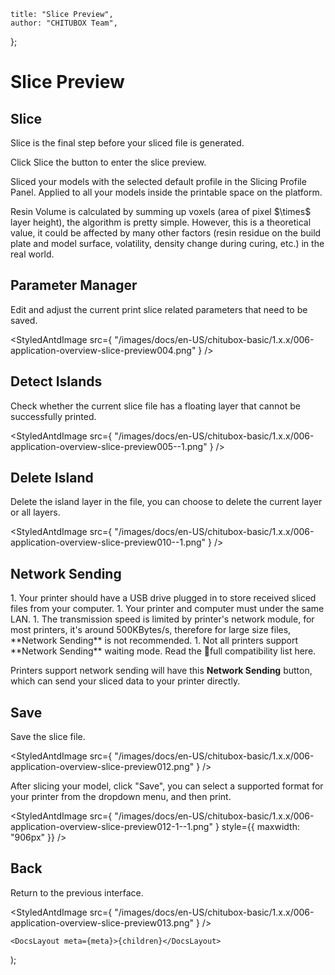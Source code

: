 
	title: "Slice Preview",
	author: "CHITUBOX Team",
};

# Slice Preview

## Slice

Slice is the final step before your sliced file is generated.

Click Slice the button to enter the slice preview.

<ImageContainer>
	<StyledAntdImage
		src={
			"/images/docs/en-US/chitubox-basic/1.x.x/006-application-overview-slice-preview001.png"
		}
	/>
</ImageContainer>

<ImageContainer>
	<StyledAntdImage
		src={
			"/images/docs/en-US/chitubox-basic/1.x.x/006-application-overview-slice-preview002--1.png"
		}
	/>
</ImageContainer>

Sliced your models with the selected default profile in the Slicing Profile Panel. Applied to all your models inside the printable space on the platform.

<Admonition type="note">
	Resin Volume is calculated by summing up voxels (area of pixel $\times$
	layer height), the algorithm is pretty simple. However, this is a
	theoretical value, it could be affected by many other factors (resin residue
	on the build plate and model surface, volatility, density change during
	curing, etc.) in the real world.
</Admonition>

## Parameter Manager

Edit and adjust the current print slice related parameters that need to be saved.

<StyledAntdImage
	src={
		"/images/docs/en-US/chitubox-basic/1.x.x/006-application-overview-slice-preview004.png"
	}
/>

## Detect Islands

Check whether the current slice file has a floating layer that cannot be successfully printed.

<StyledAntdImage
	src={
		"/images/docs/en-US/chitubox-basic/1.x.x/006-application-overview-slice-preview005--1.png"
	}
/>

## Delete Island

Delete the island layer in the file, you can choose to delete the current layer or all layers.

<StyledAntdImage
	src={
		"/images/docs/en-US/chitubox-basic/1.x.x/006-application-overview-slice-preview010--1.png"
	}
/>

## Network Sending

<Admonition type="note">
	1. Your printer should have a USB drive plugged in to store received sliced files from your computer.
    1. Your printer and computer must under the same LAN.
    1. The transmission speed is limited by printer's network module, for most printers, it's around 500KBytes/s, therefore for large size files, **Network Sending** is not recommended.
    1. Not all printers support **Network Sending** waiting mode. Read the <SpanA href="https://wkhvloo2kw.feishu.cn/docx/Q5nbdGSnfo5EbAxgEwKccN0Rnxe">📃full compatibility list</SpanA> here.
</Admonition>

Printers support network sending will have this **Network Sending** button, which can send your sliced data to your printer directly.

<ImageContainer>
	<StyledAntdImage
		src={
			"/images/docs/en-US/chitubox-basic/1.x.x/006-application-overview-slice-preview023.png"
		}
	/>
</ImageContainer>

<ImageContainer>
	<StyledAntdImage
		src={
			"/images/docs/en-US/chitubox-basic/1.x.x/006-application-overview-slice-preview024.png"
		}
	/>
</ImageContainer>

## Save

Save the slice file.

<StyledAntdImage
	src={
		"/images/docs/en-US/chitubox-basic/1.x.x/006-application-overview-slice-preview012.png"
	}
/>

<Admonition type="note">
	After slicing your model, click "Save", you can select a supported format
	for your printer from the dropdown menu, and then print.
</Admonition>

<StyledAntdImage
	src={
		"/images/docs/en-US/chitubox-basic/1.x.x/006-application-overview-slice-preview012-1--1.png"
	}
	style={{ maxwidth: "906px" }}
/>

## Back

Return to the previous interface.

<StyledAntdImage
	src={
		"/images/docs/en-US/chitubox-basic/1.x.x/006-application-overview-slice-preview013.png"
	}
/>

	<DocsLayout meta={meta}>{children}</DocsLayout>
);
